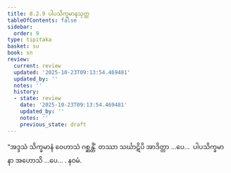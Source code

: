 ```yaml
---
title: 8.2.9 ပါပသိက္ခမာနသုတ္တ
tableOfContents: false
sidebar:
  order: 9
type: tipitaka
basket: su
book: sn
review:
  current: review
  updated: '2025-10-23T09:13:54.469481'
  updated_by: ''
  notes: ''
  history:
  - state: review
    date: '2025-10-23T09:13:54.469481'
    updated_by: ''
    notes: ''
    previous_state: draft
---
```



<ReviewStatus review={frontmatter.review} showDetails={true} />

<HypothesisAnnotation frontmatter={frontmatter} />

<DynamicBreadcrumb />

<Division number="220" book="sn" e="ch" v="18" p="310">

<Paragraph number="1200" book="sn">
“အဒ္ဒသံ သိက္ခမာနံ ဝေဟာသံ ဂစ္ဆန္တိံ. တဿာ သင်္ဃာဋိပိ အာဒိတ္တာ …ပေ…  ပါပသိက္ခမာနာ အဟောသိ …ပေ… .

</Paragraph>
</Division>

<Paragraph number="1201" type="center" book="sn">
နဝမံ.
</Paragraph>